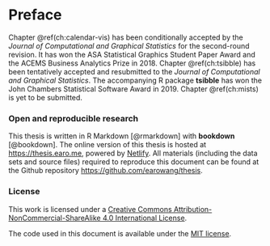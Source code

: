 # Preface {-}

Chapter \@ref(ch:calendar-vis) has been conditionally accepted by the *Journal of Computational and Graphical Statistics* for the second-round revision. It has won the ASA Statistical Graphics Student Paper Award and the ACEMS Business Analytics Prize in 2018. Chapter \@ref(ch:tsibble) has been tentatively accepted and resubmitted to the *Journal of Computational and Graphical Statistics*. The accompanying R package **tsibble** has won the John Chambers Statistical Software Award in 2019. Chapter \@ref(ch:mists) is yet to be submitted.

### Open and reproducible research {-}

This thesis is written in R Markdown [@rmarkdown] with **bookdown** [@bookdown]. The online version of this thesis is hosted at <https://thesis.earo.me>, powered by [Netlify](http://netlify.com). All materials (including the data sets and source files) required to reproduce this document can be found at the Github repository <https://github.com/earowang/thesis>.

### License {-}

<center>
<i class="fab fa-creative-commons fa-2x"></i><i class="fab fa-creative-commons-by fa-2x"></i><i class="fab fa-creative-commons-sa fa-2x"></i>
</center>

This work is licensed under a [Creative Commons Attribution-NonCommercial-ShareAlike 4.0 International License](http://creativecommons.org/licenses/by-nc-sa/4.0/).

The code used in this document is available under the [MIT license](https://opensource.org/licenses/MIT).

\clearpage\pagenumbering{arabic}\setcounter{page}{0}
